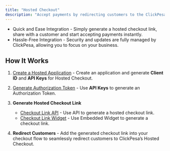 ```yaml
---
title: "Hosted Checkout"
description: "Accept payments by redirecting customers to the ClickPesa Hosted Checkout"
---
```


- Quick and Ease Integration - Simply generate a hosted checkout link, share with a customer and start accepting payments instantly.
- Hassle-Free Integration - Security and updates are fully managed by ClickPesa, allowing you to focus on your business.

## How It Works

1. [Create a Hosted Application](/application/embedded-application-setup) -
   Create an application and generate **Client ID** and **API Keys** for Hosted Checkout.

2. [Generate Authorization Token](/api-reference/authorization/generate-token) -
Use **API Keys** to generate an Authorization Token.

3. **Generate Hosted Checkout Link**
   - [Checkout Link API](/checkout/hosted-checkout/checkout-link-api) - Use API to generate a hosted checkout link.
   - [Checkout Link Widget](/checkout/hosted-checkout/checkout-link-widget) - Use Embedded Widget to generate a checkout link.


4. **Redirect Customers**  - Add the generated checkout link into your checkout flow to seamlessly redirect customers to ClickPesa’s Hosted Checkout.

